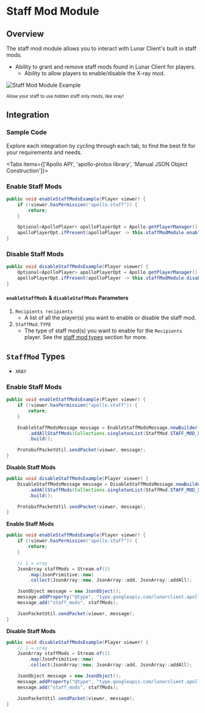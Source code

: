 
# Staff Mod Module

## Overview

The staff mod module allows you to interact with Lunar Client's built in staff mods.

- Ability to grant and remove staff mods found in Lunar Client for players.
  - Ability to allow players to enable/disable the X-ray mod.

![Staff Mod Module Example](https://i.imgur.com/8muCExp.png)

<div style={{ textAlign: "center" }}>
    <small>Allow your staff to use hidden staff only mods, like xray!</small>
</div>

## Integration

### Sample Code
Explore each integration by cycling through each tab, to find the best fit for your requirements and needs.

<Tabs items={['Apollo API', 'apollo-protos library', 'Manual JSON Object Construction']}>

<Tab>

### Enable Staff Mods

```java
public void enableStaffModsExample(Player viewer) {
    if (!viewer.hasPermission("apollo.staff")) {
        return;
    }

    Optional<ApolloPlayer> apolloPlayerOpt = Apollo.getPlayerManager().getPlayer(viewer.getUniqueId());
    apolloPlayerOpt.ifPresent(apolloPlayer -> this.staffModModule.enableStaffMods(apolloPlayer, Collections.singletonList(StaffMod.XRAY)));
}
```

### Disable Staff Mods

```java
public void disableStaffModsExample(Player viewer) {
    Optional<ApolloPlayer> apolloPlayerOpt = Apollo.getPlayerManager().getPlayer(viewer.getUniqueId());
    apolloPlayerOpt.ifPresent(apolloPlayer -> this.staffModModule.disableStaffMods(apolloPlayer, Collections.singletonList(StaffMod.XRAY)));
}
```

#### `enableStaffMods` & `disableStaffMods` Parameters

1. `Recipients recipients`
   - A list of all the player(s) you want to enable or disable the staff mod.
2. `StaffMod.TYPE`
   - The type of staff mod(s) you want to enable for the `Recipients` player. See the [staff mod types](#staffmod-types) section for more.

## `StaffMod` Types

* `XRAY`

</Tab>

<Tab>

### Enable Staff Mods

```java
public void enableStaffModsExample(Player viewer) {
    if (!viewer.hasPermission("apollo.staff")) {
        return;
    }

    EnableStaffModsMessage message = EnableStaffModsMessage.newBuilder()
        .addAllStaffMods(Collections.singletonList(StaffMod.STAFF_MOD_XRAY))
        .build();

    ProtobufPacketUtil.sendPacket(viewer, message);
}
```

**Disable Staff Mods**

```java
public void disableStaffModsExample(Player viewer) {
    DisableStaffModsMessage message = DisableStaffModsMessage.newBuilder()
        .addAllStaffMods(Collections.singletonList(StaffMod.STAFF_MOD_XRAY))
        .build();

    ProtobufPacketUtil.sendPacket(viewer, message);
}
```

</Tab>

<Tab>

**Enable Staff Mods**

```java
public void enableStaffModsExample(Player viewer) {
    if (!viewer.hasPermission("apollo.staff")) {
        return;
    }

    // 1 = xray
    JsonArray staffMods = Stream.of(1)
        .map(JsonPrimitive::new)
        .collect(JsonArray::new, JsonArray::add, JsonArray::addAll);

    JsonObject message = new JsonObject();
    message.addProperty("@type", "type.googleapis.com/lunarclient.apollo.staffmod.v1.EnableStaffModsMessage");
    message.add("staff_mods", staffMods);

    JsonPacketUtil.sendPacket(viewer, message);
}
```

**Disable Staff Mods**

```java
public void disableStaffModsExample(Player viewer) {
    // 1 = xray
    JsonArray staffMods = Stream.of(1)
        .map(JsonPrimitive::new)
        .collect(JsonArray::new, JsonArray::add, JsonArray::addAll);

    JsonObject message = new JsonObject();
    message.addProperty("@type", "type.googleapis.com/lunarclient.apollo.staffmod.v1.DisableStaffModsMessage");
    message.add("staff_mods", staffMods);

    JsonPacketUtil.sendPacket(viewer, message);
}
```

</Tab>

</Tabs>
